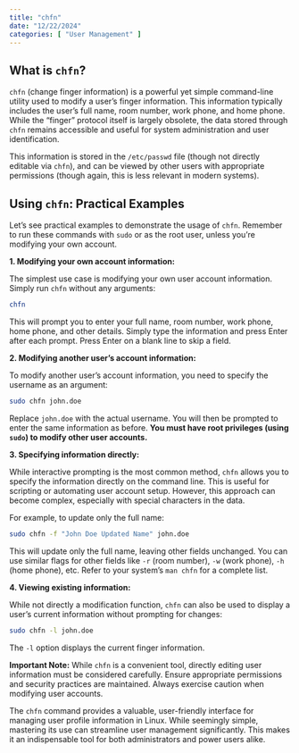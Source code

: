 ```yaml
---
title: "chfn"
date: "12/22/2024"
categories: [ "User Management" ]
---
```

## What is `chfn`?

`chfn` (change finger information) is a powerful yet simple command-line utility used to modify a user's finger information.  This information typically includes the user's full name, room number, work phone, and home phone.  While the "finger" protocol itself is largely obsolete, the data stored through `chfn` remains accessible and useful for system administration and user identification.

This information is stored in the `/etc/passwd` file (though not directly editable via `chfn`), and can be viewed by other users with appropriate permissions (though again, this is less relevant in modern systems).

## Using `chfn`: Practical Examples

Let's see practical examples to demonstrate the usage of `chfn`. Remember to run these commands with `sudo` or as the root user, unless you're modifying your own account.

**1. Modifying your own account information:**

The simplest use case is modifying your own user account information. Simply run `chfn` without any arguments:

```bash
chfn
```

This will prompt you to enter your full name, room number, work phone, home phone, and other details.  Simply type the information and press Enter after each prompt.  Press Enter on a blank line to skip a field.

**2. Modifying another user's account information:**

To modify another user's account information, you need to specify the username as an argument:

```bash
sudo chfn john.doe
```

Replace `john.doe` with the actual username.  You will then be prompted to enter the same information as before.  **You must have root privileges (using `sudo`) to modify other user accounts.**

**3. Specifying information directly:**

While interactive prompting is the most common method, `chfn` allows you to specify the information directly on the command line. This is useful for scripting or automating user account setup.  However, this approach can become complex, especially with special characters in the data.

For example, to update only the full name:

```bash
sudo chfn -f "John Doe Updated Name" john.doe
```

This will update only the full name, leaving other fields unchanged. You can use similar flags for other fields like `-r` (room number), `-w` (work phone), `-h` (home phone), etc. Refer to your system's `man chfn` for a complete list.

**4. Viewing existing information:**

While not directly a modification function, `chfn` can also be used to display a user's current information without prompting for changes:

```bash
sudo chfn -l john.doe
```

The `-l` option displays the current finger information.


**Important Note:** While `chfn` is a convenient tool, directly editing user information must be considered carefully. Ensure appropriate permissions and security practices are maintained. Always exercise caution when modifying user accounts.


The `chfn` command provides a valuable, user-friendly interface for managing user profile information in Linux. While seemingly simple, mastering its use can streamline user management significantly.  This makes it an indispensable tool for both administrators and power users alike.

